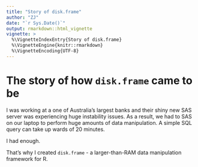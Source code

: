```yaml
---
title: "Story of disk.frame"
author: "ZJ"
date: "`r Sys.Date()`"
output: rmarkdown::html_vignette
vignette: >
  %\VignetteIndexEntry{Story of disk.frame}
  %\VignetteEngine{knitr::rmarkdown}
  %\VignetteEncoding{UTF-8}
---
```


# The story of how `disk.frame` came to be
I was working at a one of Australia's largest banks and their shiny new SAS server was experiencing huge instability issues. As a result, we had to SAS on our laptop to perform huge amounts of data manipulation. A simple SQL query can take up wards of 20 minutes.

I had enough.

That's why I created `disk.frame` - a larger-than-RAM data manipulation framework for R.